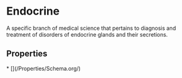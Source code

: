   
# Endocrine

A specific branch of medical science that pertains to diagnosis and treatment of disorders of endocrine glands and their secretions.

## Properties

<Grid>
* [](/Properties/Schema.org/)
</Grid>

